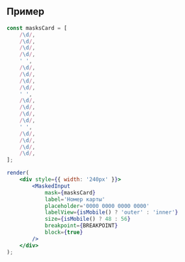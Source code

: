 ## Пример

```jsx live
const masksCard = [
    /\d/,
    /\d/,
    /\d/,
    /\d/,
    ' ',
    /\d/,
    /\d/,
    /\d/,
    /\d/,
    ' ',
    /\d/,
    /\d/,
    /\d/,
    /\d/,
    ' ',
    /\d/,
    /\d/,
    /\d/,
    /\d/,
];

render(
    <div style={{ width: '240px' }}>
        <MaskedInput
            mask={masksCard}
            label='Номер карты'
            placeholder='0000 0000 0000 0000'
            labelView={isMobile() ? 'outer' : 'inner'}
            size={isMobile() ? 48 : 56}
            breakpoint={BREAKPOINT}
            block={true}
        />
    </div>
);
```
